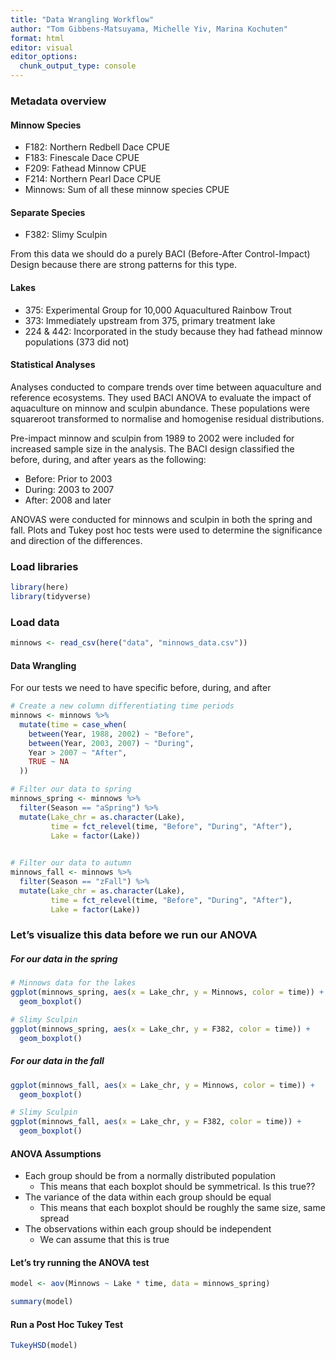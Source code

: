 ```yaml
---
title: "Data Wrangling Workflow"
author: "Tom Gibbens-Matsuyama, Michelle Yiv, Marina Kochuten"
format: html
editor: visual
editor_options: 
  chunk_output_type: console
---
```


### Metadata overview

#### Minnow Species

-   F182: Northern Redbell Dace CPUE
-   F183: Finescale Dace CPUE
-   F209: Fathead Minnow CPUE
-   F214: Northern Pearl Dace CPUE
-   Minnows: Sum of all these minnow species CPUE

#### Separate Species

-   F382: Slimy Sculpin

From this data we should do a purely BACI (Before-After Control-Impact) Design because there are strong patterns for this type.

#### Lakes

-   375: Experimental Group for 10,000 Aquacultured Rainbow Trout
-   373: Immediately upstream from 375, primary treatment lake
-   224 & 442: Incorporated in the study because they had fathead minnow populations (373 did not)

#### Statistical Analyses

Analyses conducted to compare trends over time between aquaculture and reference ecosystems. They used BACI ANOVA to evaluate the impact of aquaculture on minnow and sculpin abundance. These populations were squareroot transformed to normalise and homogenise residual distributions.

Pre-impact minnow and sculpin from 1989 to 2002 were included for increased sample size in the analysis. The BACI design classified the before, during, and after years as the following:

-   Before: Prior to 2003
-   During: 2003 to 2007
-   After: 2008 and later

ANOVAS were conducted for minnows and sculpin in both the spring and fall. Plots and Tukey post hoc tests were used to determine the significance and direction of the differences.

### Load libraries

```r
library(here)
library(tidyverse)
```

### Load data

```r
minnows <- read_csv(here("data", "minnows_data.csv"))
```

#### Data Wrangling

For our tests we need to have specific before, during, and after

```r

# Create a new column differentiating time periods
minnows <- minnows %>% 
  mutate(time = case_when(
    between(Year, 1988, 2002) ~ "Before",
    between(Year, 2003, 2007) ~ "During",
    Year > 2007 ~ "After",
    TRUE ~ NA
  ))

# Filter our data to spring 
minnows_spring <- minnows %>% 
  filter(Season == "aSpring") %>% 
  mutate(Lake_chr = as.character(Lake),
         time = fct_relevel(time, "Before", "During", "After"),
         Lake = factor(Lake))
  

# Filter our data to autumn
minnows_fall <- minnows %>% 
  filter(Season == "zFall") %>% 
  mutate(Lake_chr = as.character(Lake),
         time = fct_relevel(time, "Before", "During", "After"),
         Lake = factor(Lake))
```

### Let's visualize this data before we run our ANOVA

##### For our data in the spring

```r
# Minnows data for the lakes
ggplot(minnows_spring, aes(x = Lake_chr, y = Minnows, color = time)) + 
  geom_boxplot()

# Slimy Sculpin 
ggplot(minnows_spring, aes(x = Lake_chr, y = F382, color = time)) +
  geom_boxplot()
```

##### For our data in the fall

```r
ggplot(minnows_fall, aes(x = Lake_chr, y = Minnows, color = time)) +
  geom_boxplot()

# Slimy Sculpin
ggplot(minnows_fall, aes(x = Lake_chr, y = F382, color = time)) +
  geom_boxplot()
```

#### ANOVA Assumptions

-   Each group should be from a normally distributed population
    -   This means that each boxplot should be symmetrical. Is this true??
-   The variance of the data within each group should be equal
    -   This means that each boxplot should be roughly the same size, same spread
-   The observations within each group should be independent
    -   We can assume that this is true

#### Let's try running the ANOVA test

```r
model <- aov(Minnows ~ Lake * time, data = minnows_spring)

summary(model)
```

#### Run a Post Hoc Tukey Test

```r
TukeyHSD(model)
```

